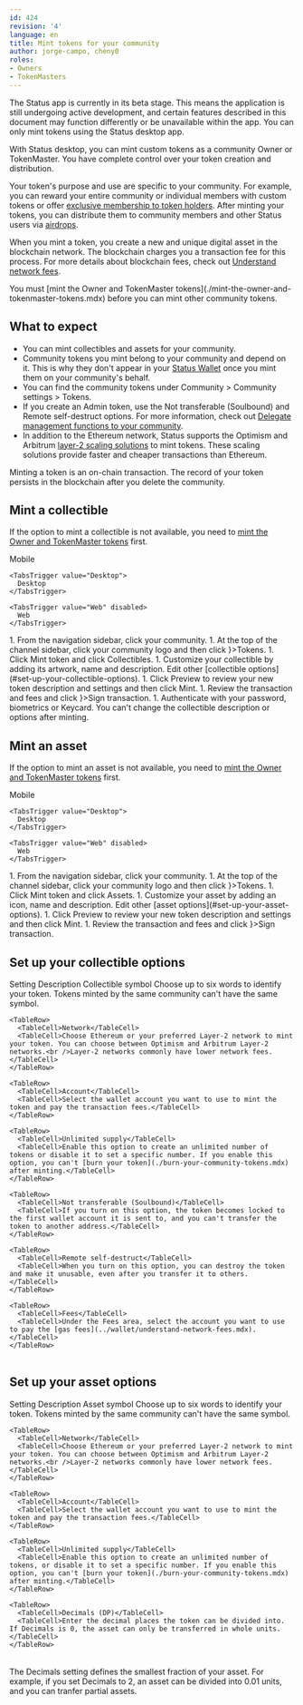 ```yaml
---
id: 424
revision: '4'
language: en
title: Mint tokens for your community
author: jorge-campo, cheny0
roles:
- Owners
- TokenMasters
---
```


<Admonition type="beta" status="Status app is currently in beta stage">
  The Status app is currently in its beta stage. This means the application is still undergoing active development, and certain features described in this document may function differently or be unavailable within the app.
</Admonition>

<Admonition type="info">
  You can only mint tokens using the Status desktop app.
</Admonition>

With Status desktop, you can mint custom tokens as a community Owner or TokenMaster. You have complete control over your token creation and distribution.

Your token's purpose and use are specific to your community. For example, you can reward your entire community or individual members with custom tokens or offer [exclusive membership to token holders](./grant-exclusive-access-with-tokens.mdx). After minting your tokens, you can distribute them to community members and other Status users via [airdrops](./how-to-airdrop-tokens-in-status.mdx).

When you mint a token, you create a new and unique digital asset in the blockchain network. The blockchain charges you a transaction fee for this process. For more details about blockchain fees, check out [Understand network fees](../wallet/understand-network-fees.mdx).

<Admonition type="info">
  You must [mint the Owner and TokenMaster tokens](./mint-the-owner-and-tokenmaster-tokens.mdx) before you can mint other community tokens.
</Admonition>

## What to expect

- You can mint collectibles and assets for your community.
- Community tokens you mint belong to your community and depend on it. This is why they don't appear in your [Status Wallet](../wallet/status-wallet-your-quick-start-guide.mdx) once you mint them on your community's behalf.
- You can find the community tokens under Community > Community settings > <ContextTag>Tokens</ContextTag>.
- If you create an Admin token, use the <ContextTag>Not transferable (Soulbound)</ContextTag> and <ContextTag>Remote self-destruct</ContextTag> options. For more information, check out [Delegate management functions to your community](./delegate-management-functions-to-your-community.mdx).
- In addition to the Ethereum network, Status supports the Optimism and Arbitrum [layer-2 scaling solutions](../wallet/lower-your-fees-with-layer-2-networks.mdx) to mint tokens. These scaling solutions provide faster and cheaper transactions than Ethereum.

<Admonition type="tip">
  Minting a token is an on-chain transaction. The record of your token persists in the blockchain after you delete the community.
</Admonition>

## Mint a collectible

If the option to mint a collectible is not available, you need to [mint the Owner and TokenMaster tokens](./mint-the-owner-and-tokenmaster-tokens.mdx) first.

<Tabs defaultValue="Desktop">
  <TabsList size={32}>
    <TabsTrigger value="Mobile" disabled>
      Mobile
    </TabsTrigger>

    <TabsTrigger value="Desktop">
      Desktop
    </TabsTrigger>

    <TabsTrigger value="Web" disabled>
      Web
    </TabsTrigger>
  </TabsList>

  <TabsContent value="Desktop">
    1. From the navigation sidebar, click your community.
    1. At the top of the channel sidebar, click your community logo and then click <ContextTag icon={<TokenDesktopIcon />}>Tokens</ContextTag>.
    1. Click <ContextTag>Mint token</ContextTag> and click <ContextTag>Collectibles</ContextTag>.
    1. Customize your collectible by adding its artwork, name and description. Edit other [collectible options](#set-up-your-collectible-options).
    1. Click <ContextTag>Preview</ContextTag> to review your new token description and settings and then click <ContextTag>Mint</ContextTag>.
    1. Review the transaction and fees and click <ContextTag icon={<PasswordDesktopIcon />}>Sign transaction</ContextTag>.
    1. <ContextTag>Authenticate</ContextTag> with your password, biometrics or Keycard.
  </TabsContent>
</Tabs>

<Admonition type="info">
  You can't change the collectible description or options after minting.
</Admonition>

## Mint an asset

If the option to mint an asset is not available, you need to [mint the Owner and TokenMaster tokens](./mint-the-owner-and-tokenmaster-tokens.mdx) first.

<Tabs defaultValue="Desktop">
  <TabsList size={32}>
    <TabsTrigger value="Mobile" disabled>
      Mobile
    </TabsTrigger>

    <TabsTrigger value="Desktop">
      Desktop
    </TabsTrigger>

    <TabsTrigger value="Web" disabled>
      Web
    </TabsTrigger>
  </TabsList>

  <TabsContent value="Desktop">
    1. From the navigation sidebar, click your community.
    1. At the top of the channel sidebar, click your community logo and then click <ContextTag icon={<TokenDesktopIcon />}>Tokens</ContextTag>.
    1. Click <ContextTag>Mint token</ContextTag> and click <ContextTag>Assets</ContextTag>.
    1. Customize your asset by adding an icon, name and description. Edit other [asset options](#set-up-your-asset-options).
    1. Click <ContextTag>Preview</ContextTag> to review your new token description and settings and then click <ContextTag>Mint</ContextTag>.
    1. Review the transaction and fees and click <ContextTag icon={<PasswordDesktopIcon />}>Sign transaction</ContextTag>.
  </TabsContent>
</Tabs>

## Set up your collectible options

<Table>
  <TableHead>
    <TableHeader>Setting</TableHeader>
    <TableHeader>Description</TableHeader>
  </TableHead>

  <TableContent>
    <TableRow>
      <TableCell>Collectible symbol</TableCell>
      <TableCell>Choose up to six words to identify your token. Tokens minted by the same community can't have the same symbol.</TableCell>
    </TableRow>

    <TableRow>
      <TableCell>Network</TableCell>
      <TableCell>Choose Ethereum or your preferred Layer-2 network to mint your token. You can choose between Optimism and Arbitrum Layer-2 networks.<br />Layer-2 networks commonly have lower network fees.</TableCell>
    </TableRow>

    <TableRow>
      <TableCell>Account</TableCell>
      <TableCell>Select the wallet account you want to use to mint the token and pay the transaction fees.</TableCell>
    </TableRow>

    <TableRow>
      <TableCell>Unlimited supply</TableCell>
      <TableCell>Enable this option to create an unlimited number of tokens or disable it to set a specific number. If you enable this option, you can't [burn your token](./burn-your-community-tokens.mdx) after minting.</TableCell>
    </TableRow>

    <TableRow>
      <TableCell>Not transferable (Soulbound)</TableCell>
      <TableCell>If you turn on this option, the token becomes locked to the first wallet account it is sent to, and you can't transfer the token to another address.</TableCell>
    </TableRow>

    <TableRow>
      <TableCell>Remote self-destruct</TableCell>
      <TableCell>When you turn on this option, you can destroy the token and make it unusable, even after you transfer it to others.</TableCell>
    </TableRow>

    <TableRow>
      <TableCell>Fees</TableCell>
      <TableCell>Under the Fees area, select the account you want to use to pay the [gas fees](../wallet/understand-network-fees.mdx).</TableCell>
    </TableRow>
  </TableContent>
</Table>

## Set up your asset options

<Table>
  <TableHead>
    <TableHeader>Setting</TableHeader>
    <TableHeader>Description</TableHeader>
  </TableHead>

  <TableContent>
    <TableRow>
      <TableCell>Asset symbol</TableCell>
      <TableCell>Choose up to six words to identify your token. Tokens minted by the same community can't have the same symbol.</TableCell>
    </TableRow>

    <TableRow>
      <TableCell>Network</TableCell>
      <TableCell>Choose Ethereum or your preferred Layer-2 network to mint your token. You can choose between Optimism and Arbitrum Layer-2 networks.<br />Layer-2 networks commonly have lower network fees.</TableCell>
    </TableRow>

    <TableRow>
      <TableCell>Account</TableCell>
      <TableCell>Select the wallet account you want to use to mint the token and pay the transaction fees.</TableCell>
    </TableRow>

    <TableRow>
      <TableCell>Unlimited supply</TableCell>
      <TableCell>Enable this option to create an unlimited number of tokens, or disable it to set a specific number. If you enable this option, you can't [burn your token](./burn-your-community-tokens.mdx) after minting.</TableCell>
    </TableRow>

    <TableRow>
      <TableCell>Decimals (DP)</TableCell>
      <TableCell>Enter the decimal places the token can be divided into. If Decimals is 0, the asset can only be transferred in whole units.</TableCell>
    </TableRow>
  </TableContent>
</Table>

<Admonition type="tip">
  The Decimals setting defines the smallest fraction of your asset. For example, if you set Decimals to 2, an asset can be divided into 0.01 units, and you can tranfer partial assets.
</Admonition>

